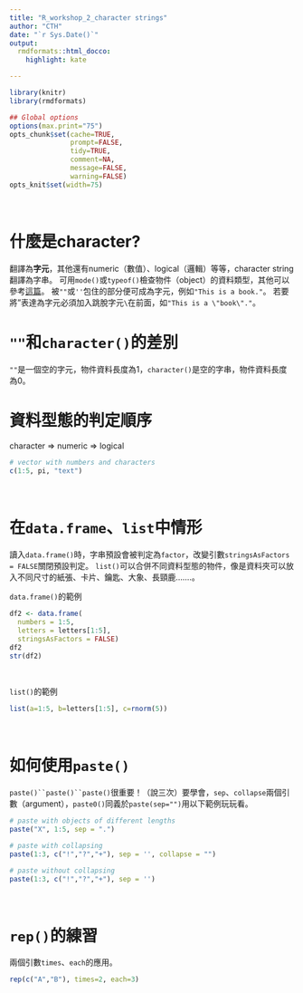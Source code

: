 ---
title: "R_workshop_2_character strings"
author: "CTH"
date: "`r Sys.Date()`"
output:
  rmdformats::html_docco:
    highlight: kate

---

```{r knitr_init, echo=FALSE, cache=FALSE}
library(knitr)
library(rmdformats)

## Global options
options(max.print="75")
opts_chunk$set(cache=TRUE,
               prompt=FALSE,
               tidy=TRUE,
               comment=NA,
               message=FALSE,
               warning=FALSE)
opts_knit$set(width=75)
```
<br>

# 什麼是character?
翻譯為**字元**，其他還有numeric（數值）、logical（邏輯）等等，character string翻譯為字串。
可用`mode()`或`typeof()`檢查物件（object）的資料類型，其他可以參考[這篇](https://ithelp.ithome.com.tw/articles/1018547)。
被`""`或`''`包住的部分便可成為字元，例如`"This is a book."`。
若要將"表達為字元必須加入跳脫字元`\`在前面，如`"This is a \"book\"."`。
<br>

# `""`和`character()`的差別
`""`是一個空的字元，物件資料長度為1，`character()`是空的字串，物件資料長度為0。
<br>

# 資料型態的判定順序
character => numeric => logical
```{r}
# vector with numbers and characters
c(1:5, pi, "text")

```
<br>

# 在`data.frame`、`list`中情形
讀入`data.frame()`時，字串預設會被判定為`factor`，改變引數`stringsAsFactors = FALSE`關閉預設判定。
`list()`可以合併不同資料型態的物件，像是資料夾可以放入不同尺寸的紙張、卡片、鑰匙、大象、長頸鹿.......。
<br>

`data.frame()`的範例
```{r}
df2 <- data.frame(
  numbers = 1:5, 
  letters = letters[1:5], 
  stringsAsFactors = FALSE)
df2
str(df2)
```
<br>

`list()`的範例
```{r}
list(a=1:5, b=letters[1:5], c=rnorm(5))

```
<br>

# 如何使用`paste()`
`paste()``paste()``paste()`很重要！（說三次）要學會，`sep`、`collapse`兩個引數（argument），`paste0()`同義於`paste(sep="")`用以下範例玩玩看。
```{r echo=TRUE, message=FALSE, warning=FALSE}
# paste with objects of different lengths
paste("X", 1:5, sep = ".")

# paste with collapsing
paste(1:3, c("!","?","+"), sep = '', collapse = "")

# paste without collapsing
paste(1:3, c("!","?","+"), sep = '')
```
<br>

# `rep()`的練習
兩個引數`times`、`each`的應用。
```{r}
rep(c("A","B"), times=2, each=3)

```
